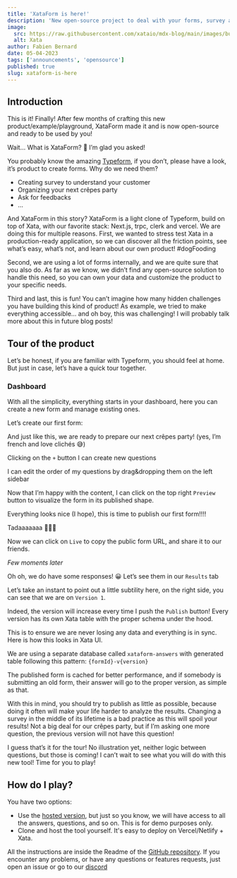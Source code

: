 ```yaml
---
title: 'XataForm is here!'
description: 'New open-source project to deal with your forms, survey and quizzes!'
image:
  src: https://raw.githubusercontent.com/xataio/mdx-blog/main/images/bulletproof-docs-links.png
  alt: Xata
author: Fabien Bernard
date: 05-04-2023
tags: ['announcements', 'opensource']
published: true
slug: xataform-is-here
---
```


## Introduction

This is it! Finally! After few months of crafting this new product/example/playground, XataForm made it and is now open-source and ready to be used by you!

Wait… What is XataForm? 🤔 I’m glad you asked!

You probably know the amazing [Typeform](https://www.typeform.com/), if you don’t, please have a look, it’s product to create forms. Why do we need them?

- Creating survey to understand your customer
- Organizing your next crêpes party
- Ask for feedbacks
- …

And XataForm in this story? XataForm is a light clone of Typeform, build on top of Xata, with our favorite stack: Next.js, trpc, clerk and vercel. We are doing this for multiple reasons. First, we wanted to stress test Xata in a production-ready application, so we can discover all the friction points, see what’s easy, what’s not, and learn about our own product! #dogFooding

Second, we are using a lot of forms internally, and we are quite sure that you also do. As far as we know, we didn’t find any open-source solution to handle this need, so you can own your data and customize the product to your specific needs.

Third and last, this is fun! You can’t imagine how many hidden challenges you have building this kind of product! As example, we tried to make everything accessible… and oh boy, this was challenging! I will probably talk more about this in future blog posts!

## Tour of the product

Let’s be honest, if you are familiar with Typeform, you should feel at home. But just in case, let’s have a quick tour together.

### Dashboard

<ArticleImage
  src="https://user-images.githubusercontent.com/1761469/235616203-2a11df81-0422-4e99-85ae-c599413f9932.png"
  width="1917"
  height="1196"
  alt="Dashboard"
  caption="Dasboard"
  position="center"
/>

With all the simplicity, everything starts in your dashboard, here you can create a new form and manage existing ones.

Let’s create our first form:

<ArticleImage
  src="https://user-images.githubusercontent.com/1761469/235616282-86fec012-0c76-47cf-83ed-9c21d30cc7d6.gif"
  width="1912"
  height="1195"
  alt="Create a new form"
  caption="Create a new form"
  position="center"
/>

And just like this, we are ready to prepare our next crêpes party! (yes, I’m french and love clichés 😅)

Clicking on the `+` button I can create new questions

<ArticleImage
  src="https://user-images.githubusercontent.com/1761469/235616379-8bca253b-3534-44df-81d2-6f20bc90ea9f.png"
  width="1910"
  height="1106"
  alt="Add a question"
  caption="Add a question"
  position="center"
/>

I can edit the order of my questions by drag\&dropping them on the left sidebar

<ArticleImage
  src="https://user-images.githubusercontent.com/1761469/235616457-25a92062-686e-402f-a606-c6f44e04b805.gif"
  width="1911"
  height="1273"
  alt="Reorder questions"
  caption="Reorder questions"
  position="center"
/>

Now that I’m happy with the content, I can click on the top right `Preview` button to visualize the form in its published shape.

Everything looks nice (I hope), this is time to publish our first form!!!!

<ArticleImage
  src="https://user-images.githubusercontent.com/1761469/235616524-14a367f4-8d22-4f43-a8f3-f3ff89b26426.gif"
  width="582"
  height="207"
  alt="Publishing a form"
  caption="Publishing a form"
  position="center"
/>

Tadaaaaaaa 🥳🥳🥳

Now we can click on `Live` to copy the public form URL, and share it to our friends.

_Few moments later_

<ArticleImage
  src="https://user-images.githubusercontent.com/1761469/235616702-bc102dc4-82be-46b5-a8c7-18be75ba1b9c.png"
  width="479"
  height="502"
  alt="Responses to the form"
  caption="Responses to the form"
  position="center"
/>

Oh oh, we do have some responses! 😀 Let’s see them in our `Results` tab

<ArticleImage
  src="https://user-images.githubusercontent.com/1761469/235617031-b711963d-401c-40ad-b9f3-90ee892edf25.png"
  width="1910"
  height="568"
  alt="Results tab"
  caption="Results tab"
  position="center"
/>

Let’s take an instant to point out a little subtility here, on the right side, you can see that we are on `Version 1`.

Indeed, the version will increase every time I push the `Publish` button! Every version has its own Xata table with the proper schema under the hood.

This is to ensure we are never losing any data and everything is in sync. Here is how this looks in Xata UI.

<ArticleImage
  src="https://user-images.githubusercontent.com/1761469/235617145-4448295f-6b75-4a80-a4b7-da89f8c1acec.png"
  width="1904"
  height="578"
  alt="Results in Xata"
  caption="Results in Xata"
  position="center"
/>

We are using a separate database called `xataform-answers` with generated table following this pattern: `{formId}-v{version}`

The published form is cached for better performance, and if somebody is submitting an old form, their answer will go to the proper version, as simple as that.

With this in mind, you should try to publish as little as possible, because doing it often will make your life harder to analyze the results. Changing a survey in the middle of its lifetime is a bad practice as this will spoil your results! Not a big deal for our crêpes party, but if I’m asking one more question, the previous version will not have this question!

I guess that’s it for the tour! No illustration yet, neither logic between questions, but those is coming! I can’t wait to see what you will do with this new tool! Time for you to play!

## How do I play?

You have two options:

- Use the [hosted version](https://xataform.com/), but just so you know, we will have access to all the answers, questions, and so on. This is for demo purposes only.
- Clone and host the tool yourself. It's easy to deploy on Vercel/Netlify + Xata.

All the instructions are inside the Readme of the [GitHub repository](https://github.com/xataio/xataform). If you encounter any problems, or have any questions or features requests, just open an issue or go to our [discord](https://xata.io/discord)
